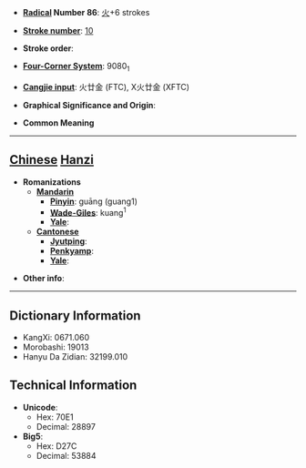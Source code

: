 * '''[[Wiktionary:Chinese radical index| Radical]] Number 86''': [[Wiktionary:Chinese radical index 火|火]]+6 strokes

* '''[[Wiktionary:Chinese total strokes index|Stroke number]]''': [[Wiktionary:Chinese total strokes index 10|10]]

* '''Stroke order''': 

* '''[[Wiktionary:Chinese four corner index|Four-Corner System]]''': 9080<sub>1</sub>

* '''[[Wiktionary:Chinese Cangjie index|Cangjie input]]''': 火廿金 (FTC), X火廿金 (XFTC)

* '''Graphical Significance and Origin''': 

* '''Common Meaning'''

----

== [[Chinese]] [[Hanzi]] ==

* '''Romanizations'''
** '''[[Mandarin]]'''
*** '''[[Pinyin]]''': guāng (guang1)
*** '''[[Wade-Giles]]''': kuang<sup>1</sup>
*** '''[[Yale]]''': 
** '''[[Cantonese]]'''
*** '''[[Jyutping]]''':
*** '''[[Penkyamp]]''': 
*** '''[[Yale]]''': 

* '''Other info''': 

----

== Dictionary Information ==

* KangXi: 0671.060
* Morobashi: 19013
* Hanyu Da Zidian: 32199.010

== Technical Information ==

* '''Unicode''':
** Hex: 70E1
** Decimal: 28897
* '''Big5''':
** Hex: D27C
** Decimal: 53884